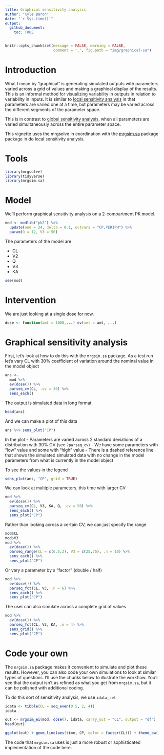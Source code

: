 ```yaml
---
title: Graphical sensitivity analysis 
author: "Kyle Baron"
date: "`r Sys.time()`"
output:
  github_document:
    toc: TRUE
---
```


```r
knitr::opts_chunk$set(message = FALSE, warning = FALSE, 
                      comment = '.', fig.path = "img/graphical-sa")
```

# Introduction 

What I mean by "graphical" is generating simulated outputs with parameters 
varied across a grid of values and making a graphical display of the results.
This is an informal method for visualizing variability in outputs in relation 
to variability in inputs. It is similar to 
[local sensitivity analysis](local-sa.md) in that parameters are varied 
one at a time, but parameters may be varied across the different segments of the 
parameter space. 

This is in contrast to [global sensitivity analysis](global-sensobol.md), 
when all parameters are varied simultaneously across the entire parameter space. 

This vignette uses the mrgsolve in coordination with the 
[mrgsim.sa](https://cran.r-project.org/package=mrgsim.sa) package
package in do local sensitivity analysis.


# Tools
```r
library(mrgsolve)
library(tidyverse)
library(mrgsim.sa)
```

# Model

We'll perform graphical sensitivity analysis on a 2-compartment PK model.

```r
mod <- modlib("pk2") %>%
  update(end = 24, delta = 0.1, outvars = "CP,PERIPH") %>% 
  param(Q = 12, V3 = 50)
```

The parameters of the model are

- CL
- V2
- Q
- V3
- KA

```r
see(mod)
```

# Intervention

We are just looking at a single dose for now.

```r
dose <- function(amt = 1000,...) ev(amt = amt, ...)
```


# Graphical sensitivity analysis

First, let's look at how to do this with the `mrgsim.sa` package. As a test run
let's vary CL with 30% coefficient of variation around the nominal value 
in the model object

```r
ans <- 
  mod %>% 
  ev(dose()) %>% 
  parseq_cv(CL, .cv = 30) %>%
  sens_each() 
```

The output is simulated data in long format

```r
head(ans)
```

And we can make a plot of this data
```r
ans %>% sens_plot("CP")
```

In the plot
- Parameters are varied across 2 standard deviations of a distribution with 
  30\% CV (see `?parseq_cv`)
- We have some parameters with "low" value and some with "high" value
- There is a dashed reference line that shows the simulated simulated data with 
  no change in the model parameters from what is currently in the model object
  

To see the values in the legend
```r
sens_plot(ans, "CP", grid = TRUE)
```


We can look at multiple parameters, this time with larger CV

```r
mod %>% 
  ev(dose()) %>% 
  parseq_cv(CL, V3, KA, Q, .cv = 50) %>%
  sens_each() %>%
  sens_plot("CP")
```


Rather than looking across a certain CV, we can just specify the range
```r
mod$CL
mod$V3
mod %>% 
  ev(dose()) %>% 
  parseq_range(CL = c(0.5,2), V3 = c(25,75), .n = 10) %>%
  sens_each() %>%
  sens_plot("CP")
```

Or vary a parameter by a "factor" (double / half)

```r
mod %>% 
  ev(dose()) %>% 
  parseq_fct(CL, V3, .n = 6) %>%
  sens_each() %>%
  sens_plot("CP")
```

The user can also simulate across a complete grid of values

```r
mod %>% 
  ev(dose()) %>% 
  parseq_fct(CL, V3, KA, .n = 4) %>%
  sens_grid() %>%
  sens_plot("CP")
```


# Code your own

The `mrgsim.sa` package makes it convenient to simulate and plot these results. 
However, you can also code your own simulations to look at similar types of 
questions. I'll use the chunks below to illustrate the workflow. You'll see that
the output isn't as refined as what you get from `mrgsim.sa`, but it can be 
polished with additional coding. 


To do this sort of sensitivity analysis, we use `idata_set`

```r
idata <- tibble(CL = seq_even(0.5, 2, 4))
idata
```

```r
out <- mrgsim_ei(mod, dose(), idata, carry_out = "CL", output = "df")
head(out)
```

```r
ggplot(out) + geom_line(aes(time, CP, color = factor(CL))) + theme_bw()
```


The code that `mrgsim.sa` uses is just a more  robust or sophisticated 
implementation of the code here. 


